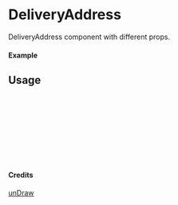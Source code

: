 
<Meta of={DeliveryAddress} title="unDraw/DeliveryAddress" />

# DeliveryAddress

DeliveryAddress component with different props.

#### Example

<Canvas of={DeliveryAddress.Primary} />

## Usage

```ts
import { DeliveryAddress } from "yadl-ui";

const Example = () => {
  return (
      <DeliveryAddress />
  );
};

export default Example;
```

#### Credits
[unDraw](https://undraw.co/illustrations)

